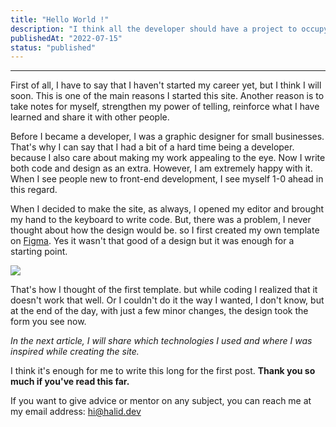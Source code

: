 ```yaml
---
title: "Hello World !"
description: "I think all the developer should have a project to occupy himself. In my opinion, the most basic project in this regard is a personal website. I will give you some information about how I made my website."
publishedAt: "2022-07-15"
status: "published"
---
```


---

First of all, I have to say that I haven't started my career yet, but I think I will
soon. This is one of the main reasons I started this site. Another reason is to take
notes for myself, strengthen my power of telling, reinforce what I have learned and
share it with other people.

Before I became a developer, I was a graphic designer for small businesses. That's why
I can say that I had a bit of a hard time being a developer. because I also care about making my
work appealing to the eye. Now I write both code and design as an extra. However, I am extremely
happy with it. When I see people new to front-end development, I see myself 1-0 ahead in this regard.

When I decided to make the site, as always, I opened my editor and brought my hand to the
keyboard to write code. But, there was a problem, I never thought about how the design
would be. so I first created my own template on [Figma](https://www.figma.com/). Yes it wasn't that good of a design
but it was enough for a starting point.

![](https://user-images.githubusercontent.com/40598819/179147380-fd640ab5-9c83-4d17-838c-c225a25a94a3.jpg)

That's how I thought of the first template. but while coding I realized that it doesn't work that well. Or I couldn't do it
the way I wanted, I don't know, but at the end of the day, with just a few minor changes, the design took the form you see now.

_In the next article, I will share which technologies I used and where I was inspired while creating the site._

I think it's enough for me to write this long for the first post. **Thank you so much if you've read this far.**

If you want to give advice or mentor on any subject, you can reach me at my email address: [hi@halid.dev](mailto:hi@halid.dev)
